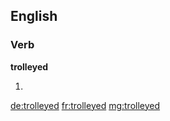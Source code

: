 ==English==

===Verb===
'''trolleyed'''

# {{past of|trolley}}

[[de:trolleyed]]
[[fr:trolleyed]]
[[mg:trolleyed]]